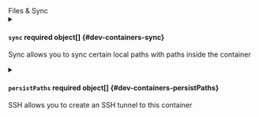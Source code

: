 

<div className="group" data-group="files">
<div className="group-name">Files & Sync</div>


<details className="config-field" data-expandable="true">
<summary>

#### `sync` <span className="config-field-required" data-required="false">required</span> <span className="config-field-type">object[]</span> <span className="config-field-default"></span> <span className="config-field-enum"></span> {#dev-containers-sync}

Sync allows you to sync certain local paths with paths inside the container

</summary>

<PartialSyncreference />


</details>

<details className="config-field" data-expandable="true">
<summary>

#### `persistPaths` <span className="config-field-required" data-required="false">required</span> <span className="config-field-type">object[]</span> <span className="config-field-default"></span> <span className="config-field-enum"></span> {#dev-containers-persistPaths}

SSH allows you to create an SSH tunnel to this container

</summary>

<PartialPersistPathsreference />


</details>

</div>